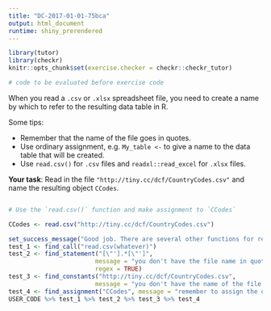 ```yaml
---
title: "DC-2017-01-01-75bca"
output: html_document
runtime: shiny_prerendered
---
```


```r
library(tutor)
library(checkr)
knitr::opts_chunk$set(exercise.checker = checkr::checkr_tutor)
```

```r
# code to be evaluated before exercise code
```

When you read a `.csv` or `.xlsx` spreadsheet file, you need to create a name by which to refer to the resulting data table in R.

Some tips:

* Remember that the name of the file goes in quotes.
* Use ordinary assignment, e.g. `My_table <- ` to give a name to the  data table that will be created.
* Use `read.csv()` for `.csv` files and `readxl::read_excel` for `.xlsx` files.


**Your task**: Read in the file `"http://tiny.cc/dcf/CountryCodes.csv"` and name the resulting object `CCodes`.


```r

```

<!-- narrative to wrap up (if any) goes here -->

```r
# Use the `read.csv()` function and make assignment to `CCodes`
```

```r
CCodes <- read.csv("http://tiny.cc/dcf/CountryCodes.csv")
```

```r
set_success_message("Good job. There are several other functions for reading CSV and other forms of file, but we don't need to use them in the next several chapters.")
test_1 <- find_call("read.csv(whatever)")
test_2 <- find_statement("[\"'].*[\"']", 
                        message = "you don't have the file name in quotes.",
                        regex = TRUE)
test_3 <- find_constants("http://tiny.cc/dcf/CountryCodes.csv", 
                        message = "you don't have the name of the file typed correctly.")
test_4 <- find_assignment("CCodes", message = "remember to assign the output to `CCodes`.")
USER_CODE %>% test_1 %>% test_2 %>% test_3 %>% test_4
```


